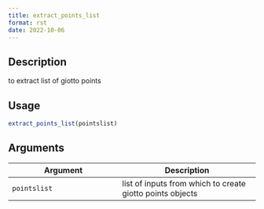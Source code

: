 ```yaml
--- 
title: extract_points_list 
format: rst 
date: 2022-10-06 
--- 
```


## Description

to extract list of giotto points


## Usage

```r
extract_points_list(pointslist)
```


## Arguments

Argument      |Description
------------- |----------------
`pointslist`     |     list of inputs from which to create giotto points objects


